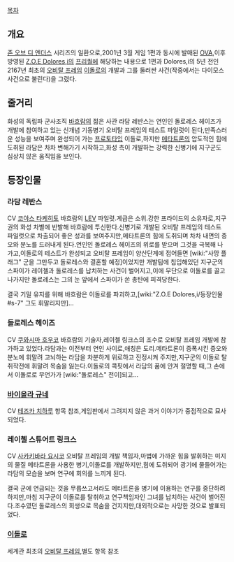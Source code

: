 [[목차]]

== 개요 ==
{{{+1 ZONE OF THE ENDERS - 2167 IDOLO}}}

[[존 오브 디 엔더스]] 시리즈의 일환으로,2001년 3월 게임 1편과 동시에 발매된 [[OVA]],이후 방영된 [[Z.O.E Dolores,i]]의 [[프리퀄]]에 해당하는 내용으로 1편과 Dolores,i의 5년 전인 2167년 최초의 [[오비탈 프레임]] [[이돌로]]의 개발과 그를 둘러싼 사건(작중에서는 다이모스 사건으로 불린다)을 그렸다.

== 줄거리 ==
화성의 독립파 군사조직 [[바흐람]]의 젊은 사관 라담 레반스는 연인인 돌로레스 헤이즈가 개발에 참여하고 있는 신개념 기동병기 오비탈 프레임의 테스트 파일럿이 된다,만족스러운 성능을 보여주며 완성되어 가는 [[프로토타입]] 이돌로,하지만 [[메타트론]]의 압도적인 힘에 도취된 라담은 차차 변해가기 시작하고,화성 측이 개발하는 강력한 신병기에 지구군도 심상치 않은 움직임을 보인다.

== 등장인물 ==
=== 라담 레반스 ===
CV [[코야스 타케히토]]
바흐람의 [[LEV]] 파일럿.계급은 소위.강한 프라이드의 소유자로,지구권의 화성 차별에 반발해 바흐람에 투신한다.신병기로 개발된 오비탈 프레임의 테스트 파일럿으로 차출되어 좋은 성과를 보여주지만,메타트론의 힘에 도취되며 차차 내면의 증오와 분노를 드러내게 된다.연인인 돌로레스 헤이즈의 위로를 받으며 그것을 극복해 나가고,이돌로의 테스트가 완성되고 오비탈 프레임이 양산단계에 접어들면 [wiki:"사망 플래그" 군을 그만두고 돌로레스와 결혼할 예정]이었지만 개발팀에 침입해있던 지구군의 스파이가 레이첼과 돌로레스를 납치하는 사건이 벌어지고,이에 무단으로 이돌로를 끌고 나가지만 돌로레스는 그의 눈 앞에서 스파이가 쏜 총탄에 피격당한다.

결국 기밀 유지를 위해 바흐람은 이돌로를 파괴하고,[wiki:"Z.O.E Dolores,i/등장인물#s-7" 그도 휘말리지만]...

=== 돌로레스 헤이즈 ===
CV [[쿠와시마 호우코]]
바흐람의 기술자,레이첼 링크스의 조수로 오비탈 프레임 개발에 참가하고 있었다.라담과는 이전부터 연인 사이로,애칭은 도리.메타트론이 증폭시킨 증오와 분노에 휘말려 고뇌하는 라담을 차분하게 위로하고 진정시켜 주지만,지구군의 이돌로 탈취작전에 휘말려 목숨을 잃는다.이돌로의 콕핏에서 라담의 품에 안겨 절명할 때,그 손에서 이돌로로 무언가가 [wiki:"돌로레스" 전이]되고...

=== [[바이올라 규네]] ===
CV [[테즈카 치하루]]
항목 참조,게임판에서 그려지지 않은 과거 이야기가 중점적으로 묘사되었다.

=== 레이첼 스튜어트 링크스 ===
CV [[사카키바라 요시코]]
오비탈 프레임의 개발 책임자,마법에 가까운 힘을 발휘하는 미지의 물질 메타트론을 사용한 병기,이돌로를 개발하지만,힘에 도취되어 광기에 물들어가는 라담의 모습을 보며 연구에 회의를 느끼게 된다.

결국 군에 연금되는 것을 무릅쓰고서라도 메타트론을 병기에 이용하는 연구를 중단하려 하지만,마침 지구군이 이돌로를 탈취하고 연구책임자인 그녀를 납치하는 사건이 벌어진다.조수였던 돌로레스의 희생으로 목숨을 건지지만,대외적으로는 사망한 것으로 발표되었다.

=== [[이돌로]] ===
세계관 최초의 [[오비탈 프레임]],별도 항목 참조
